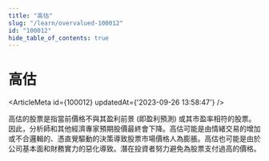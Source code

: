 ```yaml
---
title: "高估"
slug: "/learn/overvalued-100012"
id: "100012"
hide_table_of_contents: true
---
```



# 高估

<ArticleMeta id={100012} updatedAt={'2023-09-26 13:58:47'} />
<div className='border-solid border-b border-t-0 my-4 border-[var(--ifm-color-gray-300)]' />

高估的股票是指當前價格不與其盈利前景 (即盈利預測) 或其市盈率相符的股票。因此，分析師和其他經濟專家預期股價最終會下降。高估可能是由情緒交易的增加或不合邏輯的、憑直覺驅動的決策導致股票市場價格人為膨脹。高估也可能是由於公司基本面和財務實力的惡化導致。潛在投資者努力避免為股票支付過高的價格。
